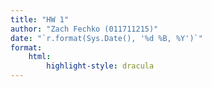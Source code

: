 ```yaml
---
title: "HW 1"
author: "Zach Fechko (011711215)"
date: "`r.format(Sys.Date(), '%d %B, %Y')`"
format: 
    html:
        highlight-style: dracula
---
```


